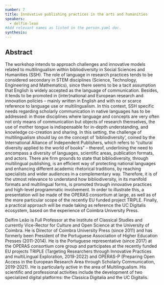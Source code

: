 ```yaml
---
number: 7
title: Innovative publishing practices in the arts and humanities
speakers:
  - delfim-leao
#Add relevant names as listed in the person.yaml doc.
synthesis:
---
```


## Abstract

The workshop intends to approach challenges and innovative models related to
multilingualism within bibliodiversity in Social Sciences and Humanities (SSH).
The role of language in research practices tends to be considered secondary in
STEM disciplines (Science, Technology, Engineering and Mathematics), since there
seems to be a tacit assumption that English is widely accepted as the language
of communication. Besides, it tends to be promoted in (inter)national and
European research and innovation policies – mainly written in English and with
no or scarce reference to language use or multilingualism. In this context, SSH
specific needs regarding scholarly communication in native languages has to be
addressed: in those disciplines where language and concepts are very often not
only means of communication but objects of research themselves, the use of
mother tongue is indispensable for in-depth understanding, and knowledge
co-creation and sharing. In this setting, the challenge of multilingualism
should lay on the concept of ‘bibliodiversity’, coined by the International
Alliance of Independent Publishers, which refers to “cultural diversity applied
to the world of books” – thereof, underlining the need to encompass a diversity
of languages, scientific areas, publication formats, and actors. There are firm
grounds to state that bibliodiversity, through multilingual publishing, is an
efficient way of protecting national languages and enhancing different academic
rhetorical traditions, by reaching specialists and wider audiences in a
complementary way. Therefore, it is of the utmost relevance to understand how
bibliodiversity, in its manifold formats and multilingual forms, is promoted
through innovative practices and high-level programmatic involvement. In order
to illustrate this, a presentation will be made of the OPERAS consortium at
large, as well as of the more particular scope of the recently EU funded project
TRIPLE. Finally, a practical approach will be made taking as reference the UC
Digitalis ecosystem, based on the experience of Coimbra University Press.

<Youtube
  id="wwKvMNsMe2w"
  caption="Delfim Leão - Innovative Publishing Practices in the Arts and Humanities"
/>

<Download download="docs/7.1 Leao.pdf" />

<Speakers>

<Speaker speaker="delfim-leao">

Delfim Leão is Full Professor at the Institute of Classical Studies and
currently Vice-Rector for Culture and Open Science at the University of Coimbra.
He is Director of Coimbra University Press (since 2011) and has formerly been
President of the Portuguese Association of Higher Education Presses (2011-2014).
He is the Portuguese representative (since 2017) at the OPERAS consortium core
group and participates at the recently funded EU projects TRIPLE (Targeting
Researchers through Innovative Practices and multiLingual Exploration,
2019-2022) and OPERAS-P (Preparing Open Access in the European Research Area
through Scholarly Communication, 2019-2021). He is particularly active in the
area of Multilingualism. His scientific and professional activities include the
development of two specialized digital platforms: the Classica Digitalia and the
UC Digitalis.

</Speaker>

</Speakers>
